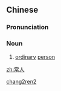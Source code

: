 ==Chinese==
{{zh-forms}}

===Pronunciation===
{{zh-pron
|m=chángrén
|c=soeng4 jan4
|cat=n
}}

===Noun===
{{zh-noun}}

# {{lb|zh|literary}} [[ordinary]] [[person]]

[[Category:Mandarin literary terms|chang2ren2]]

[[zh:常人]]